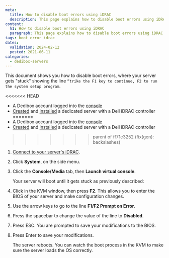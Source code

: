 ```yaml
---
meta:
  title: How to disable boot errors using iDRAC
  description: This page explains how to disable boot errors using iDRAC
content:
  h1: How to disable boot errors using iDRAC
  paragraph: This page explains how to disable boot errors using iDRAC
tags: boot error idrac 
dates:
  validation: 2024-02-12
  posted: 2021-06-11
categories:
  - dedibox-servers
---
```


This document shows you how to disable boot errors, where your server gets "stuck" showing the line `“trike the F1 key to continue, F2 to run the system setup program`.

<Macro id="requirements" />

<<<<<<< HEAD
- A Dedibox account logged into the [console](https://console.online.net/)
- [Created](/dedibox/dedicated-servers/how-to/order-a-server/) and [installed](/dedibox/dedicated-servers/how-to/install-a-server/) a dedicated server with a Dell iDRAC controller
=======
- A Dedibox account logged into the [console](https://console.online.net)
- [Created](/dedibox/dedicated-servers/how-to/order-a-server) and [installed](/dedibox/dedicated-servers/how-to/install-a-server) a dedicated server with a Dell iDRAC controller
>>>>>>> parent of ff71e3252 (fix(gen): backslashes)

1. [Connect to your server's iDRAC](/dedibox/dedicated-servers/how-to/use-ipmi-on-server/#how-to-use-ipmi-via-dell-idrac).
2. Click **System**, on the side menu.
3. Click the **Console/Media** tab, then **Launch virtual console**.

    Your server will boot until it gets stuck as previously described:

    <Lightbox src="scaleway-bootstuck.webp" alt=""/>
4. Click in the KVM window, then press **F2**. This allows you to enter the BIOS of your server and make configuration changes.
    <Lightbox src="scaleway-bootstuck2.webp" alt=""/>
5. Use the arrow keys to go to the line **F1/F2 Prompt on Error**.
6. Press the spacebar to change the value of the line to **Disabled**.
7. Press ESC. You are prompted to save your modifications to the BIOS.
8. Press Enter to save your modifications.

    The server reboots. You can watch the boot process in the KVM to make sure the server loads the OS correctly.

    <Lightbox src="scaleway-bootstuck3.webp" alt=""/>


